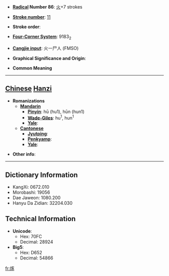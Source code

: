 * '''[[Wiktionary:Chinese radical index| Radical]] Number 86''': [[Wiktionary:Chinese radical index 火|火]]+7 strokes

* '''[[Wiktionary:Chinese total strokes index|Stroke number]]''': [[Wiktionary:Chinese total strokes index 11|11]]

* '''Stroke order''': 

* '''[[Wiktionary:Chinese four corner index|Four-Corner System]]''': 9183<sub>2</sub>

* '''[[Wiktionary:Chinese Cangjie index|Cangjie input]]''': 火一尸人 (FMSO)

* '''Graphical Significance and Origin''': 

* '''Common Meaning'''

----

== [[Chinese]] [[Hanzi]] ==

* '''Romanizations'''
** '''[[Mandarin]]'''
*** '''[[Pinyin]]''': hū (hu1), hūn (hun1)
*** '''[[Wade-Giles]]''': hu<sup>1</sup>, hun<sup>1</sup>
*** '''[[Yale]]''': 
** '''[[Cantonese]]'''
*** '''[[Jyutping]]''':
*** '''[[Penkyamp]]''': 
*** '''[[Yale]]''': 

* '''Other info''': 

----

== Dictionary Information ==

* KangXi: 0672.010
* Morobashi: 19056
* Dae Jaweon: 1080.200
* Hanyu Da Zidian: 32204.030

== Technical Information ==

* '''Unicode''':
** Hex: 70FC
** Decimal: 28924
* '''Big5''':
** Hex: D652
** Decimal: 54866

[[fr:烼]]